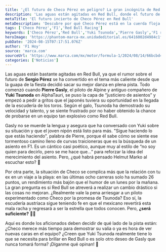 ```yaml
---
title: '¿El futuro de Checo Pérez en peligro? La gran incógnita de Red Bull'
description: 'Las aguas están agitadas en Red Bull, donde el futuro de Checo Pérez se cuestiona. Gasly pide la llegada de Tsunoda, ¿será un cambio necesario?'
metaTitle: 'El futuro incierto de Checo Pérez en Red Bull'
metaDescription: 'Descubre por qué Checo Pérez está en la cuerda floja en Red Bull. ¿Tsunoda tomará su lugar? Las opiniones están divididas.'
tags: ['Checo Pérez','F1','Red Bull Racing']
keywords: ['Checo Pérez','Red Bull','Yuki Tsunoda','Pierre Gasly','F1 rumores']
heroImage: 'https://phantom-marca-mx.unidadeditorial.es/6416002d4984c1fbf65d5918de6a525c/resize/600/mx/assets/multimedia/imagenes/2024/08/14/17236451797331.jpg'
pubDate: '2024-08-15T07:17:51.076Z'
author: 'F1 Hoy'
source: 'marca.com'
sourceUrl: 'https://www.marca.com/mx/motor/formula-1/2024/08/14/66bcbd4346163ff9918b4572.html'
categories: ['Noticias']
---
```

Las aguas están bastante agitadas en Red Bull, ya que el rumor sobre el futuro de **Sergio Pérez** se ha convertido en el tema más caliente desde que la guapa de la fiesta decidió sacar su mejor danza en plena pista. Todo comenzó cuando **Pierre Gasly**, el piloto de Alpine y antiguo compañero de **Yuki Tsunoda** en AlphaTauri, se puso la capa de “justiciero de asientos” y empezó a pedir a gritos que el japonés tuviera su oportunidad en la llegada de la escudería de los toros. Según el galo, Tsunoda ha demostrado su velocidad y talento, y se siente frustrado por no haber obtenido la chance de probarse en un equipo tan explosivo como Red Bull.

Gasly no se muerde la lengua y asegura que ha conversado con Yuki sobre su situación y que el joven nipón está listo para más. "Sigue haciendo lo que estás haciendo", palabra de Pierre, porque él sabe cómo se siente ese tormentoso camino lleno de curvas traicioneras que es la búsqueda de un asiento en F1. Es un cántico casi poético, aunque muy al estilo de “no soy quien para decirlo, pero se me hace que…” para reforzar la idea del merecimiento del asiento. Pero, ¿qué habrá pensado Helmut Marko al escuchar esto? 🤔

Por otra parte, la situación de Checo se complica más que la relación con tu ex en un viaje a la playa: en las últimas ocho carreras solo ha sumado 26 puntos, un rendimiento más bajón que el humor de un lunes por la mañana. La gran pregunta es si Red Bull se atreverá a realizar un cambio drástico si las cosas no mejoran. ¿Realmente vale la pena arriesgar a un piloto experimentado como Checo por la promesa de Tsunoda? Eso sí, la escudería austriaca sigue teniendo fe en que el mexicano revertirá esta mala racha y regresará a ser la estrella que todos conocen. Pero, **¿será suficiente?** 🤷‍♂️

Aquí es donde los aficionados deben decidir de qué lado de la pista están: ¿Checo merece más tiempo para demostrar su valía o ya es hora de ver nuevas caras en el equipo? ¿Creen que Yuki Tsunoda realmente tiene lo que se necesita para brillar en Red Bull o es solo otro deseo de Gasly que nunca tomará forma? ¡Díganme qué opinan! 💬


